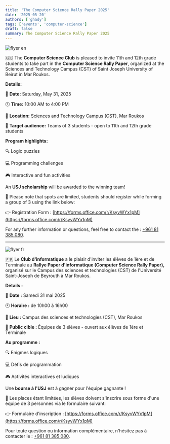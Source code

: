 ```yaml
---
title: 'The Computer Science Rally Paper 2025'
date: '2025-05-20'
authors: ['ghady']
tags: ['events', 'computer-science']
draft: false
summary: The Computer Science Rally Paper 2025
---
```


![flyer en](/static/images/flyers/rally-cs-25.jpg)

🇬🇧 The **Computer Science Club** is pleased to invite 11th and 12th grade students to take part in the **Computer Science Rally Paper**, organized at the Sciences and Technology Campus (CST) of Saint Joseph University of Beirut in Mar Roukos.

**Details:**

📅 **Date:** Saturday, May 31, 2025

🕙 **Time:** 10:00 AM to 4:00 PM

📍 **Location:** Sciences and Technology Campus (CST), Mar Roukos

👥 **Target audience:** Teams of 3 students - open to 11th and 12th grade students

**Program highlights:**

🔍 Logic puzzles

💻 Programming challenges

🎮 Interactive and fun activities

An **USJ scholarship** will be awarded to the winning team!

🚨 Please note that spots are limited, students should register while forming a group of 3 using the link below:

👉 Registration Form : [https://forms.office.com/r/KsyvWYx1pM](https://forms.office.com/r/KsyvWYx1pM)

For any further information or questions, feel free to contact the : [+961 81 385 080](tel:96181385080).

---

![flyer fr](/static/images/flyers/rally-cs-25-fr.jpg)

🇫🇷 Le **Club d'informatique** a le plaisir d'inviter les élèves de 1ère et de Terminale au **Rallye Paper d'informatique (Computer Science Rally Paper),** organisé sur le Campus des sciences et technologies (CST) de l'Université Saint-Joseph de Beyrouth à Mar Roukos.

**Détails :**

📅 **Date :** Samedi 31 mai 2025

🕙 **Horaire :** de 10h00 à 16h00

📍 **Lieu :** Campus des sciences et technologies (CST), Mar Roukos

👥 **Public cible :** Équipes de 3 élèves - ouvert aux élèves de 1ère et Terminale

**Au programme :**

🔍 Enigmes logiques

💻 Défis de programmation

🎮 Activités interactives et ludiques

Une **bourse à l'USJ** est à gagner pour l'équipe gagnante !

🚨 Les places étant limitées, les élèves doivent s'inscrire sous forme d'une équipe de 3 personnes via le formulaire suivant:

👉 Formulaire d'inscription : [https://forms.office.com/r/KsyvWYx1pM](https://forms.office.com/r/KsyvWYx1pM)

Pour toute question ou information complémentaire, n'hésitez pas à contacter le : [+961 81 385 080](tel:96181385080).
